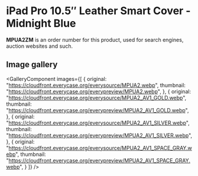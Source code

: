
# iPad Pro 10.5″ Leather Smart Cover - Midnight Blue

<Callout type='info' emoji='👉🏻'>**MPUA2ZM** is an order number for this product, used for search engines, auction websites and such.</Callout>

## Image gallery

<GalleryComponent
    images={[
      {
        original: "https://cloudfront.everycase.org/everysource/MPUA2.webp",
        thumbnail: "https://cloudfront.everycase.org/everypreview/MPUA2.webp",
      },
      {
        original: "https://cloudfront.everycase.org/everysource/MPUA2_AV1_GOLD.webp",
        thumbnail: "https://cloudfront.everycase.org/everypreview/MPUA2_AV1_GOLD.webp",
      },
      {
        original: "https://cloudfront.everycase.org/everysource/MPUA2_AV1_SILVER.webp",
        thumbnail: "https://cloudfront.everycase.org/everypreview/MPUA2_AV1_SILVER.webp",
      },
      {
        original: "https://cloudfront.everycase.org/everysource/MPUA2_AV1_SPACE_GRAY.webp",
        thumbnail: "https://cloudfront.everycase.org/everypreview/MPUA2_AV1_SPACE_GRAY.webp",
      }
    ]}
  />
